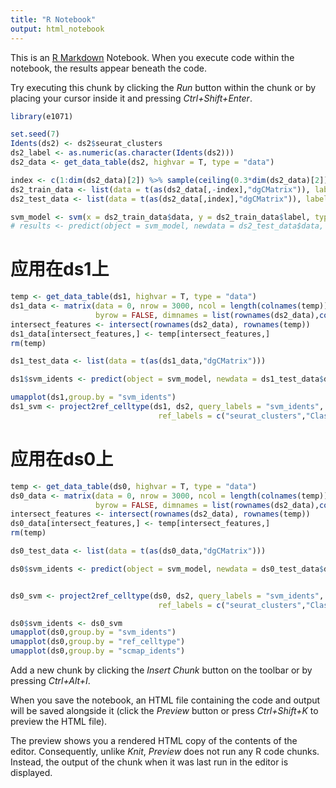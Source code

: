 ```yaml
---
title: "R Notebook"
output: html_notebook
---
```


This is an [R Markdown](http://rmarkdown.rstudio.com) Notebook. When you execute code within the notebook, the results appear beneath the code. 

Try executing this chunk by clicking the *Run* button within the chunk or by placing your cursor inside it and pressing *Ctrl+Shift+Enter*. 

```r
library(e1071)
```

```r
set.seed(7)
Idents(ds2) <- ds2$seurat_clusters
ds2_label <- as.numeric(as.character(Idents(ds2)))
ds2_data <- get_data_table(ds2, highvar = T, type = "data")

index <- c(1:dim(ds2_data)[2]) %>% sample(ceiling(0.3*dim(ds2_data)[2]), replace = F, prob = NULL)
ds2_train_data <- list(data = t(as(ds2_data[,-index],"dgCMatrix")), label = ds2_label[-index])
ds2_test_data <- list(data = t(as(ds2_data[,index],"dgCMatrix")), label = ds2_label[index])

svm_model <- svm(x = ds2_train_data$data, y = ds2_train_data$label, type = 'C', kernel = 'linear')
# results <- predict(object = svm_model, newdata = ds2_test_data$data, type = "class")
```

# 应用在ds1上
```r
temp <- get_data_table(ds1, highvar = T, type = "data")
ds1_data <- matrix(data = 0, nrow = 3000, ncol = length(colnames(temp)), 
                   byrow = FALSE, dimnames = list(rownames(ds2_data),colnames(temp)))
intersect_features <- intersect(rownames(ds2_data), rownames(temp))
ds1_data[intersect_features,] <- temp[intersect_features,]
rm(temp)

ds1_test_data <- list(data = t(as(ds1_data,"dgCMatrix")))

ds1$svm_idents <- predict(object = svm_model, newdata = ds1_test_data$data, type = "class")

umapplot(ds1,group.by = "svm_idents")
ds1_svm <- project2ref_celltype(ds1, ds2, query_labels = "svm_idents",
                                 ref_labels = c("seurat_clusters","Classification1"))$ref_celltype


```


# 应用在ds0上
```r
temp <- get_data_table(ds0, highvar = T, type = "data")
ds0_data <- matrix(data = 0, nrow = 3000, ncol = length(colnames(temp)), 
                   byrow = FALSE, dimnames = list(rownames(ds2_data),colnames(temp)))
intersect_features <- intersect(rownames(ds2_data), rownames(temp))
ds0_data[intersect_features,] <- temp[intersect_features,]
rm(temp)

ds0_test_data <- list(data = t(as(ds0_data,"dgCMatrix")))

ds0$svm_idents <- predict(object = svm_model, newdata = ds0_test_data$data, type = "class")


ds0_svm <- project2ref_celltype(ds0, ds2, query_labels = "svm_idents",
                                 ref_labels = c("seurat_clusters","Classification1"))$ref_celltype

ds0$svm_idents <- ds0_svm
umapplot(ds0,group.by = "svm_idents")
umapplot(ds0,group.by = "ref_celltype")
umapplot(ds0,group.by = "scmap_idents")
```
Add a new chunk by clicking the *Insert Chunk* button on the toolbar or by pressing *Ctrl+Alt+I*.

When you save the notebook, an HTML file containing the code and output will be saved alongside it (click the *Preview* button or press *Ctrl+Shift+K* to preview the HTML file).

The preview shows you a rendered HTML copy of the contents of the editor. Consequently, unlike *Knit*, *Preview* does not run any R code chunks. Instead, the output of the chunk when it was last run in the editor is displayed.
